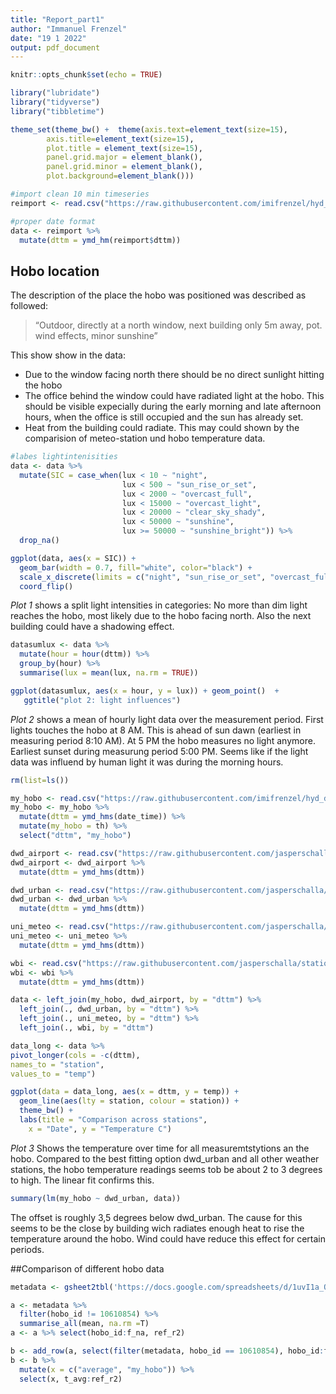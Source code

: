 ```yaml
---
title: "Report_part1"
author: "Immanuel Frenzel"
date: "19 1 2022"
output: pdf_document
---
```


```r
knitr::opts_chunk$set(echo = TRUE)

library("lubridate")
library("tidyverse")
library("tibbletime")

theme_set(theme_bw() +  theme(axis.text=element_text(size=15),
        axis.title=element_text(size=15),
        plot.title = element_text(size=15),
        panel.grid.major = element_blank(), 
        panel.grid.minor = element_blank(),
        plot.background=element_blank()))

#import clean 10 min timeseries
reimport <- read.csv("https://raw.githubusercontent.com/imifrenzel/hyd_data_management/main/10610854.csv")

#proper date format
data <- reimport %>% 
  mutate(dttm = ymd_hm(reimport$dttm))
```

## Hobo location
The description of the place the hobo was positioned was described as followed:

> "Outdoor, directly at a north window, next building only 5m away, pot. wind effects, minor sunshine" 

This show show in the data:

- Due to the window facing north there should be no direct sunlight hitting the hobo
- The office behind the window could have radiated light at the hobo. This should be visible expecially during the early morning and late afternoon hours, when the office is still occupied and the sun has already set.
- Heat from the building could radiate. This may could shown by the comparision of meteo-station und hobo temperature data.

```r
#labes lightintenisities
data <- data %>%
  mutate(SIC = case_when(lux < 10 ~ "night",
                         lux < 500 ~ "sun_rise_or_set",
                         lux < 2000 ~ "overcast_full",
                         lux < 15000 ~ "overcast_light",
                         lux < 20000 ~ "clear_sky_shady",
                         lux < 50000 ~ "sunshine",
                         lux >= 50000 ~ "sunshine_bright")) %>% 
  drop_na()

ggplot(data, aes(x = SIC)) + 
  geom_bar(width = 0.7, fill="white", color="black") + 
  scale_x_discrete(limits = c("night", "sun_rise_or_set", "overcast_full", "overcast_light")) +
  coord_flip() 


```
*Plot 1* shows a split light intensities in categories: No more than dim light reaches the hobo, most likely due to the hobo facing north. Also the next building could have a shadowing effect.

```r
datasumlux <- data %>%
  mutate(hour = hour(dttm)) %>% 
  group_by(hour) %>% 
  summarise(lux = mean(lux, na.rm = TRUE))

ggplot(datasumlux, aes(x = hour, y = lux)) + geom_point()  +
   ggtitle("plot 2: light influences")

```
*Plot 2* shows a mean of hourly light data over the measurement period. First lights touches the hobo at 8 AM. This is ahead of sun dawn (earliest in measuring period 8:10 AM). At 5 PM the hobo measures no light anymore. Earliest sunset during measurung period 5:00 PM. Seems like if the light data was influend by human light it was during the morning hours.

```r
rm(list=ls())

my_hobo <- read.csv("https://raw.githubusercontent.com/imifrenzel/hyd_data_management/main/10610854_hourly.csv")
my_hobo <- my_hobo %>% 
  mutate(dttm = ymd_hms(date_time)) %>% 
  mutate(my_hobo = th) %>% 
  select("dttm", "my_hobo")

dwd_airport <- read.csv("https://raw.githubusercontent.com/jasperschalla/station_data/master/dwd_airport.csv")
dwd_airport <- dwd_airport %>% 
  mutate(dttm = ymd_hms(dttm))

dwd_urban <- read.csv("https://raw.githubusercontent.com/jasperschalla/station_data/master/dwd_urban.csv")
dwd_urban <- dwd_urban %>% 
  mutate(dttm = ymd_hms(dttm))

uni_meteo <- read.csv("https://raw.githubusercontent.com/jasperschalla/station_data/master/uni_meteo.csv")
uni_meteo <- uni_meteo %>% 
  mutate(dttm = ymd_hms(dttm))

wbi <- read.csv("https://raw.githubusercontent.com/jasperschalla/station_data/master/wbi.csv")
wbi <- wbi %>% 
  mutate(dttm = ymd_hms(dttm))

data <- left_join(my_hobo, dwd_airport, by = "dttm") %>% 
  left_join(., dwd_urban, by = "dttm") %>% 
  left_join(., uni_meteo, by = "dttm") %>% 
  left_join(., wbi, by = "dttm")

data_long <- data %>%
pivot_longer(cols = -c(dttm), 
names_to = "station",
values_to = "temp")

ggplot(data = data_long, aes(x = dttm, y = temp)) +
  geom_line(aes(lty = station, colour = station)) +
  theme_bw() +
  labs(title = "Comparison across stations",
    x = "Date", y = "Temperature C")
```
*Plot 3* Shows the temperature over time for all measuremtstytions an the hobo. Compared to the best fitting option dwd_urban and all other weather stations, the hobo temperature readings seems tob be about 2 to 3 degrees to high. The linear fit confirms this. 

```r
summary(lm(my_hobo ~ dwd_urban, data))
```

The offset is roughly 3,5 degrees below dwd_urban. The cause for this seems to be the close by building wich radiates enough heat to rise the temperature around the hobo. Wind could have reduce this effect for certain periods.

##Comparison of different hobo data

```r
metadata <- gsheet2tbl('https://docs.google.com/spreadsheets/d/1uvI1a_OOnCcFjUbHAO1N5nEWejnI5y5vCNt6eueHrOc/edit#gid=490997971')

a <- metadata %>% 
  filter(hobo_id != 10610854) %>% 
  summarise_all(mean, na.rm =T)
a <- a %>% select(hobo_id:f_na, ref_r2)

b <- add_row(a, select(filter(metadata, hobo_id == 10610854), hobo_id:f_na, ref_r2))
b <- b %>% 
  mutate(x = c("average", "my_hobo")) %>% 
  select(x, t_avg:ref_r2)
```

